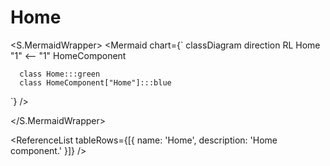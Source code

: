 

# Home

<RouterTable
  name="Home"
  description="The home page is the initial gateway to a website"
  source="components/pages/home"
/>

<S.MermaidWrapper>
<Mermaid
  chart={`
     classDiagram
     direction RL
     Home "1" <-- "1" HomeComponent

      class Home:::green
      class HomeComponent["Home"]:::blue

`}
/>

</S.MermaidWrapper>

<ReferenceList tableRows={[{ name: 'Home', description: 'Home component.' }]} />

